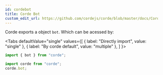 ```yaml
---
id: cordebot
title: Corde Bot
custom_edit_url: https://github.com/cordejs/corde/blob/master/docs/CordeBot.mdx
---
```



Corde exports a object `bot`. Which can be acessed by:

<Tabs
  defaultValue="single"
  values={[
    { label: "Directly import", value: "single" },
    { label: "By corde default", value: "multiple" },
   ]
  }>
  <TabItem value="single">

```javascript
import { bot } from "corde";
```

  </TabItem>
  <TabItem value="multiple">

```javascript
import corde from "corde";
corde.bot;
```

  </TabItem>
</Tabs>
